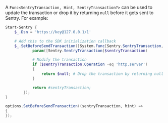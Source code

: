 A `Func<SentryTransaction, Hint, SentryTransaction?>` can be used to update the transaction or drop it by returning `null` before it gets sent to Sentry. For example:

```powershell
Start-Sentry {
    $_.Dsn = 'https://key@127.0.0.1/1'

    # Add this to the SDK initialization callback
    $_.SetBeforeSendTransaction([System.Func[Sentry.SentryTransaction, Sentry.SentryTransaction]] {
            param([Sentry.SentryTransaction]$sentryTransaction)

            # Modify the transaction
            if ($sentryTransaction.Operation -eq 'http.server')
            {
                return $null; # Drop the transaction by returning null
            }

            return #sentryTransaction;
        });
}
```

```csharp
options.SetBeforeSendTransaction((sentryTransaction, hint) =>
{
});
```
